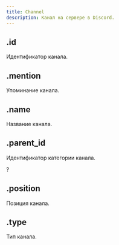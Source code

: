```yaml
---
title: Channel
description: Канал на сервере в Discord.
---
```


## .id

Идентификатор канала.

<MdnRef dataType="String" />

## .mention

Упоминание канала.

<MdnRef dataType="String" />

## .name

Название канала.

<MdnRef dataType="String" />

## .parent_id

Идентификатор категории канала.

?<MdnRef dataType="String" />

## .position

Позиция канала.

<MdnRef dataType="Number" />

## .type

Тип канала.

<MdnRef dataType="Number" />

